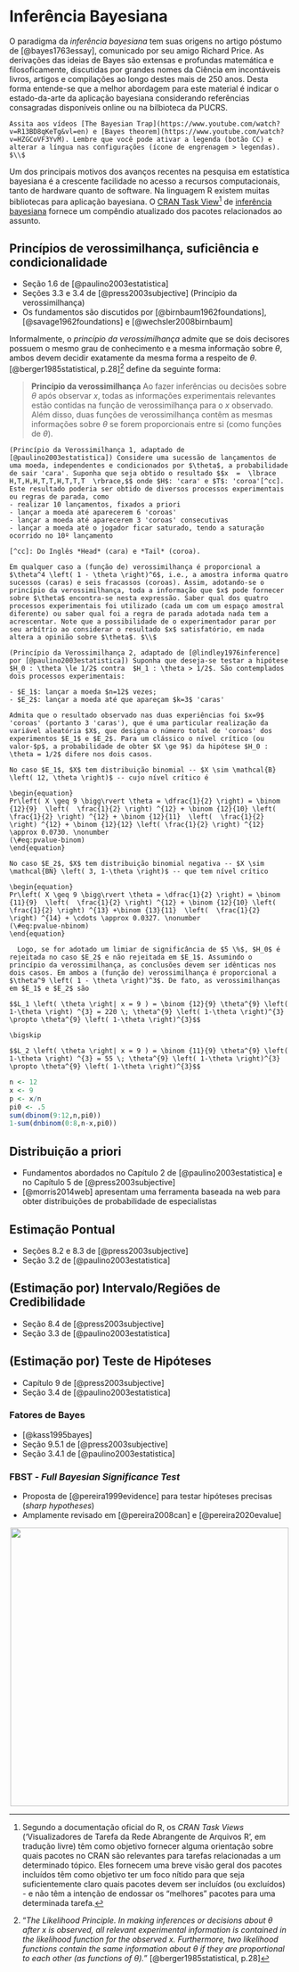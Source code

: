 # Inferência Bayesiana {#inferencia-bayesiana}
O paradigma da *inferência bayesiana* tem suas origens no artigo póstumo de [@bayes1763essay], comunicado por seu amigo Richard Price. As derivações das ideias de Bayes são extensas e profundas matemática e filosoficamente, discutidas por grandes nomes da Ciência em incontáveis livros, artigos e compilações ao longo destes mais de 250 anos. Desta forma entende-se que a melhor abordagem para este material é indicar o estado-da-arte da aplicação bayesiana considerando referências consagradas disponíveis online ou na bilbioteca da PUCRS.

```exercise
Assita aos vídeos [The Bayesian Trap](https://www.youtube.com/watch?v=R13BD8qKeTg&vl=en) e [Bayes theorem](https://www.youtube.com/watch?v=HZGCoVF3YvM). Lembre que você pode ativar a legenda (botão CC) e alterar a língua nas configurações (ícone de engrenagem > legendas). $\\$
```

<!-- Na abordagem *bayesiana* a estimação pontual é similar à clássica, mas quando feita por intervalos é chamada (estimação por) *Intervalo de Credibilidade* (IC/ICr). Os testes de hipóteses bayesianos têm o mesmo objetivo dos TH da abordagem clássica, que é decidir se um parâmetro ou conjunto de parâmetros pertencem a $\Theta_0$ ou $\Theta_1$, porém garantindo a não violação do *princípio da verossimilhança*. -->

<!-- ## Softwares -->
Um dos principais motivos dos avanços recentes na pesquisa em estatística bayesiana é a crescente facilidade no acesso a recursos computacionais, tanto de hardware quanto de software. Na linguagem R existem muitas bibliotecas para aplicação bayesiana. O [CRAN Task View](https://cran.r-project.org/web/views/)[^ctv] de [inferência bayesiana](https://cran.r-project.org/view=Bayesian) fornece um compêndio atualizado dos pacotes relacionados ao assunto.

[^ctv]: Segundo a documentação oficial do R, os *CRAN Task Views* ('Visualizadores de Tarefa da Rede Abrangente de Arquivos R', em tradução livre) têm como objetivo fornecer alguma orientação sobre quais pacotes no CRAN são relevantes para tarefas relacionadas a um determinado tópico. Eles fornecem uma breve visão geral dos pacotes incluídos têm como objetivo ter um foco nítido para que seja suficientemente claro quais pacotes devem ser incluídos (ou excluídos) - e não têm a intenção de endossar os "melhores" pacotes para uma determinada tarefa.


<!-- ```{example, bayes} -->
<!-- (Adaptado de [@stone2016bayes])  -->
<!-- ``` -->
<!-- ```{r} -->
<!-- # verossimilhança (likelihood) = prob de de manchas devido à varíola -->
<!-- pSpotsGSmallpox <- 0.9 -->
<!-- # priori = prob de varíola -->
<!-- pSmallpox <- 0.001 -->
<!-- # marginal likelihood = prob of spots. -->
<!-- pSpots <- 0.081 -->
<!-- # find posterior = prob of smallpox given spots.  -->
<!-- pSmallpoxGSpots = pSpotsGSmallpox * pSmallpox / pSpots -->
<!-- s <- sprintf("pSmallpoxGSpots = %.3f", pSmallpoxGSpots) -->
<!-- print(s) -->
<!-- ``` -->


## Princípios de verossimilhança, suficiência e condicionalidade
- Seção 1.6 de [@paulino2003estatistica]  
- Seções 3.3 e 3.4 de [@press2003subjective] (Princípio da verossimilhança)  
- Os fundamentos são discutidos por [@birnbaum1962foundations], [@savage1962foundations] e [@wechsler2008birnbaum]  

Informalmente, o *princípio da verossimilhança* admite que se dois decisores possuem o mesmo grau de conhecimento e a mesma informação sobre $\theta$, ambos devem decidir exatamente da mesma forma a respeito de $\theta$. [@berger1985statistical, p.28][^pv] define da seguinte forma:  

> **Princípio da verossimilhança** Ao fazer inferências ou decisões sobre $\theta$ após observar $x$, todas as informações experimentais relevantes estão contidas na função de verossimilhança para o $x$ observado. Além disso, duas funções de verossimilhança contêm as mesmas informações sobre $\theta$ se forem proporcionais entre si (como funções de $\theta$). 

[^pv]: "*The Likelihood Principle. In making inferences or decisions about $\theta$ after x is observed, all relevant experimental information is contained in the likelihood function for the observed x. Furthermore, two likelihood functions contain the same information about $\theta$ if they are proportional to each other (as functions of $\theta$).*" [@berger1985statistical, p.28]

```example
(Princípio da Verossimilhança 1, adaptado de [@paulino2003estatistica]) Considere uma sucessão de lançamentos de uma moeda, independentes e condicionados por $\theta$, a probabilidade de sair 'cara'. Suponha que seja obtido o resultado $$x  =  \lbrace H,T,H,H,T,T,H,T,T,T  \rbrace,$$ onde $H$: 'cara' e $T$: 'coroa'[^cc]. Este resultado poderia ser obtido de diversos processos experimentais ou regras de parada, como  
- realizar 10 lançamentos, fixados a priori  
- lançar a moeda até aparecerem 6 'coroas'  
- lançar a moeda até aparecerem 3 'coroas' consecutivas  
- lançar a moeda até o jogador ficar saturado, tendo a saturação ocorrido no 10º lançamento

[^cc]: Do Inglês *Head* (cara) e *Tail* (coroa). 

Em qualquer caso a (função de) verossimilhança é proporcional a $\theta^4 \left( 1 - \theta \right)^6$, i.e., a amostra informa quatro sucessos (caras) e seis fracassos (coroas). Assim, adotando-se o princípio da verossimilhança, toda a informação que $x$ pode fornecer sobre $\theta$ encontra-se nesta expressão. Saber qual dos quatro processos experimentais foi utilizado (cada um com um espaço amostral diferente) ou saber qual foi a regra de parada adotada nada tem a acrescentar. Note que a possibilidade de o experimentador parar por seu arbítrio ao considerar o resultado $x$ satisfatório, em nada altera a opinião sobre $\theta$. $\\$
```

```example
(Princípio da Verossimilhança 2, adaptado de [@lindley1976inference] por [@paulino2003estatistica]) Suponha que deseja-se testar a hipótese $H_0 : \theta \le 1/2$ contra  $H_1 : \theta > 1/2$. São contemplados dois processos experimentais:  

- $E_1$: lançar a moeda $n=12$ vezes;  
- $E_2$: lançar a moeda até que apareçam $k=3$ 'caras'

Admita que o resultado observado nas duas experiências foi $x=9$ 'coroas' (portanto 3 'caras'), que é uma particular realização da variável aleatória $X$, que designa o número total de 'coroas' dos experimentos $E_1$ e $E_2$. Para um clássico o nível crítico (ou valor-$p$, a probabilidade de obter $X \ge 9$) da hipótese $H_0 : \theta = 1/2$ difere nos dois casos.  

No caso $E_1$, $X$ tem distribuição binomial -- $X \sim \mathcal{B} \left( 12, \theta \right)$ -- cujo nível crítico é

\begin{equation}
Pr\left( X \geq 9 \bigg\rvert \theta = \dfrac{1}{2} \right) = \binom {12}{9}  \left(  \frac{1}{2} \right) ^{12} + \binom {12}{10} \left(  \frac{1}{2} \right) ^{12} + \binom {12}{11}  \left(  \frac{1}{2} \right) ^{12} + \binom {12}{12} \left( \frac{1}{2} \right) ^{12} \approx 0.0730. \nonumber
(\#eq:pvalue-binom)
\end{equation}

No caso $E_2$, $X$ tem distribuição binomial negativa -- $X \sim \mathcal{BN} \left( 3, 1-\theta \right)$ -- que tem nível crítico

\begin{equation}
Pr\left( X \geq 9 \bigg\rvert \theta = \dfrac{1}{2} \right) = \binom {11}{9}  \left(  \frac{1}{2} \right) ^{12} + \binom {12}{10} \left(  \frac{1}{2} \right) ^{13} +\binom {13}{11}  \left(  \frac{1}{2} \right) ^{14} + \cdots \approx 0.0327. \nonumber
(\#eq:pvalue-nbinom)
\end{equation}

  Logo, se for adotado um limiar de significância de $5 \%$, $H_0$ é rejeitada no caso $E_2$ e não rejeitada em $E_1$. Assumindo o princípio da verossimilhança, as conclusões devem ser idênticas nos dois casos. Em ambos a (função de) verossimilhança é proporcional a $\theta^9 \left( 1 - \theta \right)^3$. De fato, as verossimilhanças em $E_1$ e $E_2$ são

$$L_1 \left( \theta \right| x = 9 ) = \binom {12}{9} \theta^{9} \left( 1-\theta \right) ^{3} = 220 \; \theta^{9} \left( 1-\theta \right)^{3} \propto \theta^{9} \left( 1-\theta \right)^{3}$$

\bigskip

$$L_2 \left( \theta \right| x = 9 ) = \binom {11}{9} \theta^{9} \left( 1-\theta \right) ^{3} = 55 \; \theta^{9} \left( 1-\theta \right)^{3} \propto \theta^{9} \left( 1-\theta \right)^{3}$$
```
```r
n <- 12
x <- 9
p <- x/n
pi0 <- .5
sum(dbinom(9:12,n,pi0))
1-sum(dnbinom(0:8,n-x,pi0))
```

## Distribuição a priori
- Fundamentos abordados no Capítulo 2 de [@paulino2003estatistica] e no Capítulo 5 de [@press2003subjective]  
- [@morris2014web] apresentam uma ferramenta baseada na web para obter distribuições de probabilidade de especialistas
 
## Estimação Pontual
- Seções 8.2 e 8.3 de [@press2003subjective]  
- Seção 3.2 de [@paulino2003estatistica]  
<!-- Assim como na abordagem clássica, a *estimação pontual* sob o prisma bayesiano faz uso de estimadores para calcular estimativas (pontuais) para os parâmetros de interesse. Outro uso das estimativas pontuais é resumir a distribuição a posteriori, conforme veremos a seguir. -->

## (Estimação por) Intervalo/Regiões de Credibilidade
- Seção 8.4 de [@press2003subjective]  
- Seção 3.3 de [@paulino2003estatistica]  
<!-- ### Proporção -->

<!-- ### Média -->

## (Estimação por) Teste de Hipóteses
- Capítulo 9 de [@press2003subjective]  
- Seção 3.4 de [@paulino2003estatistica]  

### Fatores de Bayes
- [@kass1995bayes]   
- Seção 9.5.1 de [@press2003subjective]  
- Seção 3.4.1 de [@paulino2003estatistica]  

### FBST - *Full Bayesian Significance Test*
- Proposta de [@pereira1999evidence] para testar hipóteses precisas (*sharp hypotheses*)  
- Amplamente revisado em [@pereira2008can] e [@pereira2020evalue]

<center><p><a href= "https://www.ime.usp.br/~cpereira/">
<img border = "0" src="https://www.ime.usp.br/~cpereira/fbst.gif" width="500">
</a> </p> </center>
